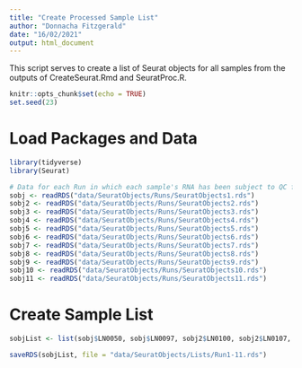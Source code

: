 ```yaml
---
title: "Create Processed Sample List"
author: "Donnacha Fitzgerald"
date: "16/02/2021"
output: html_document
---
```


This script serves to create a list of Seurat objects for all samples from the outputs of CreateSeurat.Rmd and SeuratProc.R. 

```r
knitr::opts_chunk$set(echo = TRUE)
set.seed(23)
```

# Load Packages and Data
```r
library(tidyverse)
library(Seurat)
```

```r
# Data for each Run in which each sample's RNA has been subject to QC filtering, log normalizaton, feature selection (n=2000), scaling, PCA and clustering is loaded. Cell cycle and mitochondrial gene effects were regressed out during scaling. ADT data has been subject to CLR normalization and scaling. See code/SeuratProcessing/ for details.
sobj <- readRDS("data/SeuratObjects/Runs/SeuratObjects1.rds")
sobj2 <- readRDS("data/SeuratObjects/Runs/SeuratObjects2.rds")
sobj3 <- readRDS("data/SeuratObjects/Runs/SeuratObjects3.rds")
sobj4 <- readRDS("data/SeuratObjects/Runs/SeuratObjects4.rds")
sobj5 <- readRDS("data/SeuratObjects/Runs/SeuratObjects5.rds")
sobj6 <- readRDS("data/SeuratObjects/Runs/SeuratObjects6.rds")
sobj7 <- readRDS("data/SeuratObjects/Runs/SeuratObjects7.rds")
sobj8 <- readRDS("data/SeuratObjects/Runs/SeuratObjects8.rds")
sobj9 <- readRDS("data/SeuratObjects/Runs/SeuratObjects9.rds")
sobj10 <- readRDS("data/SeuratObjects/Runs/SeuratObjects10.rds")
sobj11 <- readRDS("data/SeuratObjects/Runs/SeuratObjects11.rds")
```

# Create Sample List
```r
sobjList <- list(sobj$LN0050, sobj$LN0097, sobj2$LN0100, sobj2$LN0107, sobj3$LN0110, sobj3$LN0002, sobj3$LN0144, sobj3$LN0152, sobj4$LN0135, sobj4$LN0179, sobj4$LN0193, sobj4$LN0211, sobj5$LN0178, sobj5$LN0166, sobj6$LN0070, sobj6$LN0188, sobj6$LN0251, sobj6$LN0060, sobj7$LN0210, sobj7$LN0259, sobj7$LN0176, sobj7$LN0228, sobj8$LN0266, sobj8$LN0271, sobj8$LN0272, sobj8$LN0265, sobj9$LN0273, sobj9$LN0217, sobj9$LN0078, sobj9$LN0274, sobj10$LN0087, sobj10$LN0267, sobj10$LN0053, sobj10$LN0014, sobj11$LN0198, sobj11$LN0186, sobj11$LN0043, sobj11$LN0080)
```

```r
saveRDS(sobjList, file = "data/SeuratObjects/Lists/Run1-11.rds")
```


